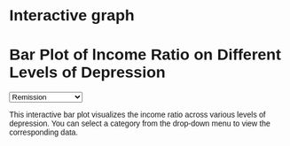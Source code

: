 # Interactive graph

<style>
  * {
    font-family: sans-serif;
  }
</style>

<div id="plot">
<h1>Bar Plot of lncome Ratio on Different Levels of Depression</h1>
</div>

<p></p >
<select id="dropdown">
  <option value="Remission">Remission</option>
  <option value="Mild">Mild</option>
  <option value="Moderate">Moderate</option>
  <option value="Moderately severe">Moderately severe</option>
  <option value="Severe">Severe</option>
</select>

<p>This interactive bar plot visualizes the income ratio across various levels of depression. You can select a category from the drop-down menu to view the corresponding data.</p>


<script src="https://cdn.jsdelivr.net/npm/d3@7"></script>
<script src="scripts/myscript.js"></script>
